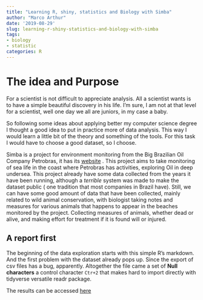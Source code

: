 ```yaml
---
title: "Learning R, shiny, statistics and Biology with Simba"
author: "Marco Arthur"
date: '2019-08-29'
slug: learning-r-shiny-statistics-and-biology-with-simba
tags:
- biology
- statistic
categories: R
---
```


# The idea and Purpose

For a scientist is not difficult to appreciate analysis. All a scientist wants
is to have a simple beautiful discovery in his life. I'm sure, I am not at that
level for a scientist, well one day we all are juniors, in my case a baby.

So following some ideas about applying better my computer science degree I
thought a good idea to put in practice more of data analysis. This way I would
learn a little bit of the theory and something of the tools. For this task I
would have to choose a good dataset, so I choose.

Simba is a project for environment monitoring from the Big Brazilian Oil
Company Petrobras, it has its
[website](https://segurogis.petrobras.com.br/simba/web/) . This project aims to
take monitoring of sea life in the coast where Petrobras has activities,
exploring Oil in deep undersea. This project already have some data collected
from the years it have been running, although a *terrible* system was made to
make the dataset public ( one tradition that most companies in Brazil have).
Still, we can have some good amount of data that have been collected, mainly
related to wild animal conservation, with biologist taking notes and measures
for various animals that happens to appear in the beaches monitored by the
project. Collecting measures of animals, whether dead or alive, and making
effort for treatment if it is found will or injured.

## A report first

The beginning of the data exploration starts with this simple R's markdown. And
the first problem with the dataset already pops up. Since the export of csv
files has a bug, apparently. Altogether the file came a set of __Null characters__
a control character `Ctr+2` that makes hard to import directly with tidyverse
versatile readr package.

The results can be accessed [here](http://rpubs.com/marcoarthur/simba)
